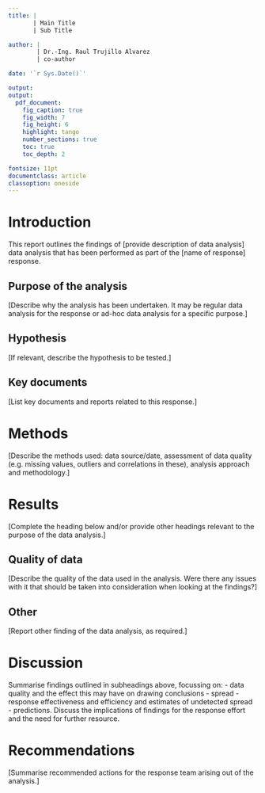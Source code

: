 ```yaml
---
title: |
       | Main Title
       | Sub Title

author: |
        | Dr.-Ing. Raul Trujillo Alvarez
        | co-author

date: '`r Sys.Date()`'

output:
output:
  pdf_document:
    fig_caption: true
    fig_width: 7
    fig_height: 6
    highlight: tango
    number_sections: true
    toc: true
    toc_depth: 2

fontsize: 11pt
documentclass: article
classoption: oneside
---
```


# Introduction
This report outlines the findings of [provide description of data analysis] data analysis that has been performed as part of the [name of response] response.

## Purpose of the analysis
[Describe why the analysis has been undertaken.  It may be regular data analysis for the response or ad-hoc data analysis for a specific purpose.]

## Hypothesis
[If relevant, describe the hypothesis to be tested.]

## Key documents
[List key documents and reports related to this response.]

# Methods
[Describe the methods used: data source/date, assessment of data quality (e.g. missing values, outliers and correlations in these), analysis approach and methodology.]

# Results
[Complete the heading below and/or provide other headings relevant to the purpose of the data analysis.]

## Quality of data
[Describe the quality of the data used in the analysis.  Were there any issues with it that should be taken into consideration when looking at the findings?]

## Other
[Report other finding of the data analysis, as required.]

# Discussion
Summarise findings outlined in subheadings above, focussing on:
- data quality and the effect this may have on drawing conclusions
- spread
- response effectiveness and efficiency and estimates of undetected spread
- predictions.
Discuss the implications of findings for the response effort and the need for further resource.

# Recommendations
[Summarise recommended actions for the response team arising out of the analysis.]
